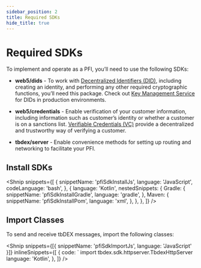 ```yaml
---
sidebar_position: 2
title: Required SDKs
hide_title: true
---
```


<LanguageSwitcher languages="JavaScript, Kotlin" />

# Required SDKs

To implement and operate as a PFI, you’ll need to use the following SDKs:

- **web5/dids** - To work with [Decentralized Identifiers (DID)](/docs/web5/learn/decentralized-identifiers), including creating an identity, and performing any other required cryptographic functions, you’ll need this package. Check out [Key Management Service](/docs/web5/build/decentralized-identifiers/key-management) for DIDs in production environments.

- **web5/credentials** - Enable verification of your customer information, including information such as customer’s identity or whether a customer is on a sanctions list. [Verifiable Credentials (VC)](/docs/web5/learn/verifiable-credentials) provide a decentralized and trustworthy way of verifying a customer.

- **tbdex/server** - Enable convenience methods for setting up routing and networking to facilitate your PFI.

## Install SDKs

<Shnip
  snippets={[
    {
      snippetName: 'pfiSdkInstallJs',
      language: 'JavaScript',
      codeLanguage: 'bash',
    },
    {
      language: 'Kotlin',
      nestedSnippets: {
        Gradle: {
          snippetName: 'pfiSdkInstallGradle',
          language: 'gradle',
        },
        Maven: {
          snippetName: 'pfiSdkInstallPom',
          language: 'xml',
        },
      },
    },
  ]}
/>

## Import Classes

To send and receive tbDEX messages, import the following classes:

<Shnip
  snippets={[{ snippetName: 'pfiSdkImportJs', language: 'JavaScript' }]}
  inlineSnippets={[
    {
      code: `      import tbdex.sdk.httpserver.TbdexHttpServer
      language: 'Kotlin',
    },
  ]}
/>
